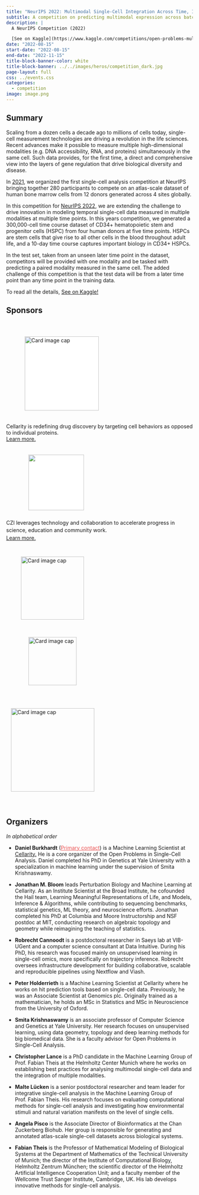 ```yaml
---
title: "NeurIPS 2022: Multimodal Single-Cell Integration Across Time, Individuals, and Batches"
subtitle: A competition on predicting multimodal expression across batches and timepoints
description: |
  A NeurIPS Competition (2022)

  [See on Kaggle](https://www.kaggle.com/competitions/open-problems-multimodal){class="btn btn-primary"}
date: "2022-08-15"
start-date: "2022-08-15"
end-date: "2022-11-15"
title-block-banner-color: white
title-block-banner: ../../images/heros/competition_dark.jpg
page-layout: full
css: ../events.css
categories:
  - competition
image: image.png
---
```


:::{layout="[[30,70]]"}
::::{.section-content}
## Summary
::::

::::{.section}
:::{.section-content}
Scaling from a dozen cells a decade ago to millions of cells today, single-cell measurement technologies are driving a revolution in the life sciences. Recent advances make it possible to measure multiple high-dimensional modalities (e.g. DNA accessibility, RNA, and proteins) simultaneously in the same cell. Such data provides, for the first time, a direct and comprehensive view into the layers of gene regulation that drive biological diversity and disease.

In [2021](https://openproblems.bio/neurips_2021), we organized the first single-cell analysis competition at NeurIPS bringing together 280 participants to compete on an atlas-scale dataset of human bone marrow cells from 12 donors generated across 4 sites globally. 

In this competition for [NeurIPS 2022](https://neurips.cc/Conferences/2022/CompetitionTrack), we are extending the challenge to drive innovation in modeling temporal single-cell data measured in multiple modalities at multiple time points. In this years competition, we generated a 300,000-cell time course dataset of CD34+ hematopoietic stem and progenitor cells (HSPC) from four human donors at five time points. HSPCs are stem cells that give rise to all other cells in the blood throughout adult life, and a 10-day time course captures important biology in CD34+ HSPCs.

In the test set, taken from an unseen later time point in the dataset, competitors will be provided with one modality and be tasked with predicting a paired modality measured in the same cell. The added challenge of this competition is that the test data will be from a later time point than any time point in the training data.

To read all the details, [See on Kaggle!](https://www.kaggle.com/competitions/open-problems-multimodal/)
:::
::::
:::


:::{layout="[[30,70]]"}
::::{.section-content}
## Sponsors
::::

::::{.section}
:::{.section-content}
```{=html}
<div class="grid">
  <div class="card card-shadow g-col-12 g-col-lg-5 g-start-lg-2">
    <img class="card-img-top" src="/images/sponsor/logotypemarkcolor.svg" alt="Card image cap" style="width:200px;  margin: 40px 50px 20px; background-color:white;">
    <div class="card-body" style="padding-top: 0px;">
      <p class="card-text">Cellarity is redefining drug discovery by targeting cell behaviors as opposed to individual proteins.<br><a class="stretched-link" href="https://cellarity.com/careers?utm_source=neurips&utm_medium=push-notification&utm_campaign=neurips&utm_content=neurips-competition">Learn more.</a></p>
    </div>
  </div>

  <div class="card card-shadow g-col-12 g-col-lg-5">
    <img class="card-img-top" src="/images/sponsor/CZI_Logotype.svg" style="width:150px; margin: 20px 60px 10px; background-color:white;">
    <div class="card-body" style="padding-top: 0px;">
      <p class="card-text" style="line-height: 1.3rem;">CZI leverages technology and collaboration to accelerate progress in science, education and community work.<br> <a class="stretched-link" href="https://czi.org">Learn more.</a></p>
    </div>
  </div>



  <div class="card card-shadow g-col-12 g-col-lg-4">
    <img class="card-img-top" src="/images/sponsor/biohub_logo.svg" alt="Card image cap" style="width:170px;  margin: 25px 40px;">
    <div class="card-body" style="padding-top: 0px;">
      <a class="stretched-link" href="https://www.czbiohub.org/"></a>
    </div>
  </div>


  <div class="card card-shadow g-col-12 g-col-lg-4">
    <img class="card-img-top" src="/images/sponsor/yale-logo-sprite.svg" alt="Card image cap" style="width:130px;  margin: 22px 60px;">
    <div class="card-body" style="padding-top: 0px;">
      <a class="stretched-link" href="https://www.yale.edu/"></a>
    </div>
  </div>




  <div class="card card-shadow g-col-12 g-col-lg-4">
    <img class="card-img-top" src="/images/sponsor/helmholtz_logotype.svg" alt="Card image cap" style="width:225px;  margin: 40px 12.5px">
    <div class="card-body" style="padding-top: 0px;">
      <a class="stretched-link" href="https://www.helmholtz-muenchen.de/icb/index.html"></a>
    </div>
  </div>
</div>

```
:::
::::
:::

:::{layout="[[30,70]]"}
::::{.section-header}
## Organizers
::::

::::{.section}
:::{.section-content}
_In alphabetical order_

-   **Daniel Burkhardt** (<a href="mailto:dburkhardt@cellarity.com?subject=%5BNeurIPS_2022%5D" style="color: #EB5252;">Primary contact</a>) is a Machine Learning
    Scientist at [Cellarity.](https://cellarity.com) He is a core organizer of the Open Problems
    in Single-Cell Analysis. Daniel completed his PhD in Genetics at
    Yale University with a specialization in machine learning under the
    supervision of Smita Krishnaswamy.

-   **Jonathan M. Bloom** leads Perturbation Biology and Machine Learning at Cellarity. As an Institute Scientist at the Broad Institute, he cofounded the Hail team, Learning Meaningful Representations of Life, and Models, Inference & Algorithms, while contributing to sequencing benchmarks, statistical genetics, ML theory, and neuroscience efforts. Jonathan completed his PhD at Columbia and Moore Instructorship and NSF postdoc at MIT, conducting research on algebraic topology and geometry while reimagining the teaching of statistics.  

-   **Robrecht Cannoodt** is a postdoctoral researcher in Saeys lab at 
    VIB-UGent and a computer science consultant at Data Intuitive.
    During his PhD, his research was focused mainly on unsupervised learning in 
    single-cell omics, more specifically on trajectory inference. Robrecht 
    oversees infrastructure development for building collaborative, scalable 
    and reproducible pipelines using Nextflow and Viash.
    
-   **Peter Holderrieth** is a Machine Learning Scientist at Cellarity where he works on hit 
    prediction tools based on single-cell data. Previously, he was an Associate Scientist at 
    Genomics plc. Originally trained as a mathematician, he holds an MSc in Statistics and 
    MSc in Neuroscience from the University of Oxford.
    

-   **Smita Krishnaswamy** is an associate professor of Computer Science and
    Genetics at Yale University. Her research focuses on unsupervised
    learning, using data geometry, topology and deep learning methods
    for big biomedical data. She is a faculty advisor for Open Problems
    in Single-Cell Analysis.

-   **Christopher Lance** is a PhD candidate in the Machine Learning Group of Prof. Fabian Theis 
    at the Helmholtz Center Munich where he works on establishing best practices for analysing multimodal single-cell data
    and the integration of multiple modalities.

-   **Malte Lücken** is a senior postdoctoral researcher and team leader
    for integrative single-cell analysis in the Machine Learning Group
    of Prof. Fabian Theis. His research focuses on evaluating
    computational methods for single-cell analysis and investigating how
    environmental stimuli and natural variation manifests on the level
    of single cells.


-   **Angela Pisco** is the Associate Director of Bioinformatics at the Chan Zuckerberg Biohub.
    Her group is responsible for generating and annotated atlas-scale single-cell
    datasets across biological systems.

-   **Fabian Theis** is the Professor of Mathematical Modeling of Biological
    Systems at the Department of Mathematics of the Technical University
    of Munich; the director of the Institute of Computational Biology,
    Helmholtz Zentrum München; the scientific director of the Helmholtz
    Artificial Intelligence Cooperation Unit; and a faculty member of
    the Wellcome Trust Sanger Institute, Cambridge, UK. His lab develops innovative
    methods for single-cell analysis.
:::
::::
:::